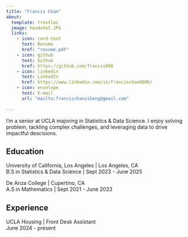 ```yaml
---
title: "Francis Chan"
about:
  template: trestles
  image: headshot.JPG
  links:
    - icon: card-text
      text: Resume
      href: "resume.pdf"
    - icon: github
      text: Github
      href: https://github.com/francis008
    - icon: linkedin
      text: LinkedIn
      href: https://www.linkedin.com/in/francischan0806/
    - icon: envelope
      text: E-mail
      url: "mailto:francischanziheng@gmail.com"
    
---
```


I'm a senior at UCLA majoring in Statistics & Data Science. I enjoy solving problem, tackling complex challenges, and leveraging data to drive impactful descisions. 

## Education

University of California, Los Angeles | Los Angeles, CA \
B.S in Statistics & Data Science | Sept 2023 - June 2025 

De Anza College | Cupertino, CA \
A.S in Mathematics | Sept 2021 - June 2023

## Experience

UCLA Housing | Front Desk Assistant \
June 2024 - present

## 
